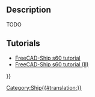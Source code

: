 <languages/>

{{Docnav
|[[Ship_ResistanceBlountFox|Resistance Blount and Fox prediction]]
|[[Ship_ResistanceSavitsky|Resistance Savitsky prediction]]
|[[Ship_Workbench|Ship]]
|IconL=Ship_ResistanceBlountFox.svg
|IconR=Ship_ResistanceSavitsky.svg
|IconC=Workbench_Ship.svg
}}

{{GuiCommand
|Name=Ship ResistanceHoltrop
|MenuLocation=Resistance → Resistance Holtrop prediction
|Workbenches=[[Ship_Workbench|Ship]]
|Shortcut=
|SeeAlso=
}}

== Description ==

TODO

== Tutorials ==

* [[FreeCAD-Ship_s60_tutorial|FreeCAD-Ship s60 tutorial ]]
* [[FreeCAD-Ship_s60_tutorial_(II)|FreeCAD-Ship s60 tutorial (II)]]


{{Docnav
|[[Ship_ResistanceBlountFox|Resistance Blount and Fox prediction]]
|[[Ship_ResistanceSavitsky|Resistance Savitsky prediction]]
|[[Ship_Workbench|Ship]]
|IconL=Ship_ResistanceBlountFox.svg
|IconR=Ship_ResistanceSavitsky.svg
|IconC=Workbench_Ship.svg
}}

{{Userdocnavi{{#translation:}}}}
[[Category:Ship{{#translation:}}]]